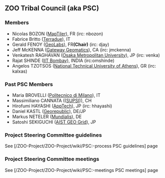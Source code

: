 
== ZOO Tribal Council (aka PSC) ==

=== Members ===

* Nicolas BOZON ([https://maptiler.fr/ MapTiler]), FR  (irc: nbozon)
* Fabrice Britto ([https://www.terradue.com/portal/ Terradue]), IT
* Gerald FENOY ([http://www.geolabs.fr/ GeoLabs]), FR''' (Chair)'''  (irc: djay)
* Jeff McKENNA ([http://www.gatewaygeomatics.com/ Gateway Geomatics]), CA (irc: jmckenna)
* Venkatesh RAGHAVAN ([https://omu.ac.jp Osaka Metropolitan University]), JP  (irc: venka)
* Rajat SHINDE ([https://www.csre.iitb.ac.in/ IIT Bombay]), INDIA (irc:omshinde)
* Angelos TZOTSOS ([http://users.ntua.gr/tzotsos/ National Technical University of Athens]), GR  (irc: kalxas)

=== Past PSC Members ===

* Maria BROVELLI ([http://www.polimi.it// Politecnico di Milano]), IT
* Massimiliano CANNATA (([http://www.ist.supsi.ch/ SUPSI])), CH  
* Hirofumi HAYASHI ([http://www.apptec.co.jp/ AppTech]), JP (irc: hhayashi)
* Daniel KASTL ([http://georepublic.de Georepublic]), DE/JP 
* Markus NETELER ([http://www.mundialis.de/ Mundialis]), DE
* Satoshi SEKIGUCHI ([http://www.aist.go.jp/index_en.html AIST GEO Grid]), JP

=== Project Steering Committee guidelines ===

See [/ZOO-Project/ZOO-Project/wiki/PSC:-process PSC guidelines] page


=== Project Steering Committee meetings ===

See [/ZOO-Project/ZOO-Project/wiki/PSC:-meetings PSC meetings] page




